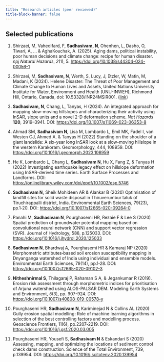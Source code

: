 ```yaml
---
title: "Research articles (peer reviewed)"
title-block-banner: false
---
```


## Selected publications

::: {#2024}
1.  Shirzaei, M, Vahedifard, F, **Sadhasivam, N**, Ohenhen, L, Dasho, O, Tiwari, A, ... & AghaKouchak, A. (2025). Aging dams, political instability, poor human decisions and climate change: recipe for human disaster. *npj Natural Hazards*, *2*(1), 5. <https://doi.org/10.1038/s44304-024-00056-1>

2.  Shirzaei, M, **Sadhasivam, N**, Werth, S, Lucy, J, Etzler, W, Matin, M, Madani, K (2024). Helene Disaster: The Threat of Poor Management and Climate Change to Human Lives and Assets, United Nations University Institute for Water, Environment and Health (UNU-INWEH), Richmond Hill, Ontario, Canada, doi: 10.53328/INR24MSIR001. ([link](https://collections.unu.edu/eserv/UNU:10021/UNU-INWEH_IncidentBrief_Hurricane-Helene_Nov-2024.pdf))

3.  **Sadhasivam, N**, Chang, L, Tanyas, H (2024). An integrated approach for mapping slow-moving hillslopes and characterizing their activity using InSAR, slope units and a novel 2-D deformation scheme. *Nat Hazards* **120**, 3919–3941. DOI: <https://doi.org/10.1007/s11069-023-06353-8>

4.  Ahmad SM, **Sadhasivam N**, Lisa M, Lombardo L, Emil MK, Fadel I, van Westen CJ, Ahmed A. & Tanyas H (2022) Standing on the shoulder of a giant landslide: A six-year long InSAR look at a slow-moving hillslope in the western Karakoram. Geomorphology, 444, 108959. DOI: <https://doi.org/10.1016/j.geomorph.2023.108959>

5.  He K, Lombardo L, Chang L, **Sadhasivam N**, Hu X, Fang Z, & Tanyas H (2022) Investigating earthquake legacy effect on hillslope deformation using InSAR-derived time series. Earth Surface Processes and Landforms. DOI: <https://onlinelibrary.wiley.com/doi/epdf/10.1002/esp.5746>

6.  **Sadhasivam N,** Sheik Mohideen AR & Alankar B (2020) Optimisation of landfill sites for solid waste disposal in Thiruverumbur taluk of Tiruchirappalli district, India. Environmental Earth Sciences, 79(23), pp.1‑20. DOI: <https://doi.org/10.1007/s12665-020-09264-0>

7.  Panahi M, **Sadhasivam N**, Pourghasemi HR, Rezaie F & Lee S (2020) Spatial prediction of groundwater potential mapping based on convolutional neural network (CNN) and support vector regression (SVR). Journal of Hydrology, 588, p.125033. DOI: <https://doi.org/10.1016/j.jhydrol.2020.125033>

8.  **Sadhasivam N**, Bhardwaj A, Pourghasemi HR & Kamaraj NP (2020) Morphometric attributes‑based soil erosion susceptibility mapping in Dnyanganga watershed of India using individual and ensemble models. Environmental Earth Sciences, 79(14), pp.1‑28. DOI: <https://doi.org/10.1007/s12665-020-09102-3>

9.  **Nitheshnirmal S**, Thilagaraj P, Rahaman S A, & Jegankumar R (2019). Erosion risk assessment through morphometric indices for prioritisation of Arjuna watershed using ALOS-PALSAR DEM. Modeling Earth Systems and Environment, *5*(3), pp. 907-924. DOI: <https://doi.org/10.1007/s40808-019-00578-y>

10. Pourghasemi HR, **Sadhasivam N**, Kariminejad N & Collins AL (2020) Gully erosion spatial modelling: Role of machine learning algorithms in selection of the best controlling factors and modelling process. Geoscience Frontiers, 11(6), pp.2207‑2219. DOI: <https://doi.org/10.1016/j.gsf.2020.03.005>

11. Pourghasemi HR, Yousefi S, **Sadhasivam N** & Eskandari S (2020) Assessing, mapping, and optimizing the locations of sediment control check dams construction. Science of the Total Environment, 739, p.139954. DOI: <https://doi.org/10.1016/j.scitotenv.2020.139954>
:::

## 
